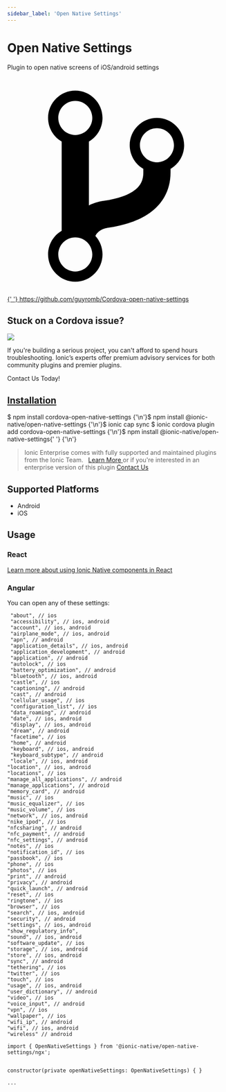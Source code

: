 ```yaml
---
sidebar_label: 'Open Native Settings'
---
```



# Open Native Settings

Plugin to open native screens of iOS/android settings

<p>
  <a href="https://github.com/guyromb/Cordova-open-native-settings" target="_blank" rel="noopener" className="git-link">
    <svg viewBox="0 0 512 512">
      <path d="M416 160c0-35.3-28.7-64-64-64s-64 28.7-64 64c0 23.7 12.9 44.3 32 55.4v8.6c0 19.9-7.8 33.7-25.3 44.9-15.4 9.8-38.1 17.1-67.5 21.5-14 2.1-25.7 6-35.2 10.7V151.4c19.1-11.1 32-31.7 32-55.4 0-35.3-28.7-64-64-64S96 60.7 96 96c0 23.7 12.9 44.3 32 55.4v209.2c-19.1 11.1-32 31.7-32 55.4 0 35.3 28.7 64 64 64s64-28.7 64-64c0-16.6-6.3-31.7-16.7-43.1 1.9-4.9 9.7-16.3 29.4-19.3 38.8-5.8 68.9-15.9 92.3-30.8 36-22.8 55-57 55-98.8v-8.6c19.1-11.1 32-31.7 32-55.4zM160 56c22.1 0 40 17.9 40 40s-17.9 40-40 40-40-17.9-40-40 17.9-40 40-40zm0 400c-22.1 0-40-17.9-40-40s17.9-40 40-40 40 17.9 40 40-17.9 40-40 40zm192-256c-22.1 0-40-17.9-40-40s17.9-40 40-40 40 17.9 40 40-17.9 40-40 40z"></path>
    </svg>{' '}
    https://github.com/guyromb/Cordova-open-native-settings
  </a>
</p>

<h2>Stuck on a Cordova issue?</h2>
<DocsCard
  className="cordova-ee-card"
  header="Don't waste precious time on plugin issues."
  href="https://ionicframework.com/sales?product_of_interest=Ionic%20Native"
>
  <div>
    <img src={require('./_assets/img/native-cordova-bot.png').default} class="cordova-ee-img" />
    <p>
      If you're building a serious project, you can't afford to spend hours troubleshooting. Ionic’s experts offer
      premium advisory services for both community plugins and premier plugins.
    </p>
    <DocsButton className="native-ee-detail">Contact Us Today!</DocsButton>
  </div>
</DocsCard>

<h2 id="installation">
  <a href="#installation">Installation</a>
</h2>
<Tabs
  groupId="runtime"
  defaultValue="Capacitor"
  values={[
    { value: 'Capacitor', label: 'Capacitor' },
    { value: 'Cordova', label: 'Cordova' },
    { value: 'Enterprise', label: 'Enterprise' },
  ]}
>
  <TabItem value="Capacitor">
    <CodeBlock className="language-shell">
      $ npm install cordova-open-native-settings {'\n'}$ npm install @ionic-native/open-native-settings {'\n'}$ ionic
      cap sync
    </CodeBlock>
  </TabItem>
  <TabItem value="Cordova">
    <CodeBlock className="language-shell">
      $ ionic cordova plugin add cordova-open-native-settings {'\n'}$ npm install @ionic-native/open-native-settings{' '}
      {'\n'}
    </CodeBlock>
  </TabItem>
  <TabItem value="Enterprise">
    <blockquote>
      Ionic Enterprise comes with fully supported and maintained plugins from the Ionic Team. &nbsp;
      <a class="btn" href="https://ionic.io/docs/premier-plugins">
        Learn More
      </a> or if you're interested in an enterprise version of this plugin <a
        class="btn"
        href="https://ionicframework.com/sales?product_of_interest=Ionic%20Enterprise%20Engine"
      >
        Contact Us
      </a>
    </blockquote>
  </TabItem>
</Tabs>

## Supported Platforms

- Android
- iOS

## Usage

### React

[Learn more about using Ionic Native components in React](../native-community.mdx#react)

### Angular

You can open any of these settings:

```
 "about", // ios
 "accessibility", // ios, android
 "account", // ios, android
 "airplane_mode", // ios, android
 "apn", // android
 "application_details", // ios, android
 "application_development", // android
 "application", // android
 "autolock", // ios
 "battery_optimization", // android
 "bluetooth", // ios, android
 "castle", // ios
 "captioning", // android
 "cast", // android
 "cellular_usage", // ios
 "configuration_list", // ios
 "data_roaming", // android
 "date", // ios, android
 "display", // ios, android
 "dream", // android
 "facetime", // ios
 "home", // android
 "keyboard", // ios, android
 "keyboard_subtype", // android
 "locale", // ios, android
"location", // ios, android
"locations", // ios
"manage_all_applications", // android
"manage_applications", // android
"memory_card", // android
"music", // ios
"music_equalizer", // ios
"music_volume", // ios
"network", // ios, android
"nike_ipod", // ios
"nfcsharing", // android
"nfc_payment", // android
"nfc_settings", // android
"notes", // ios
"notification_id", // ios
"passbook", // ios
"phone", // ios
"photos", // ios
"print", // android
"privacy", // android
"quick_launch", // android
"reset", // ios
"ringtone", // ios
"browser", // ios
"search", // ios, android
"security", // android
"settings", // ios, android
"show_regulatory_info",
"sound", // ios, android
"software_update", // ios
"storage", // ios, android
"store", // ios, android
"sync", // android
"tethering", // ios
"twitter", // ios
"touch", // ios
"usage", // ios, android
"user_dictionary", // android
"video", // ios
"voice_input", // android
"vpn", // ios
"wallpaper", // ios
"wifi_ip", // android
"wifi", // ios, android
"wireless" // android
```

```tsx
import { OpenNativeSettings } from '@ionic-native/open-native-settings/ngx';


constructor(private openNativeSettings: OpenNativeSettings) { }

...


```
